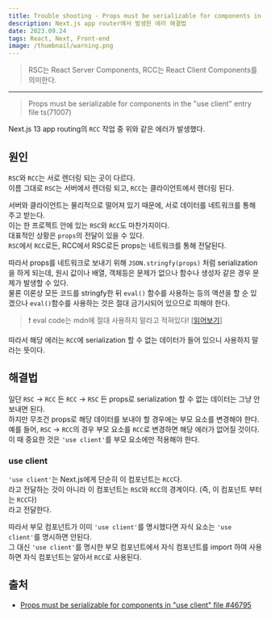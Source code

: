 ```yaml
---
title: Trouble shooting - Props must be serializable for components in the "use client" entry file .ts(71007)
description: Next.js app router에서 발생한 에러 해결법
date: 2023.09.24
tags: React, Next, Front-end
image: /thumbnail/warning.png
---
```


> RSC는 React Server Components, RCC는 React Client Components를 의미한다.

---

> Props must be serializable for components in the "use client" entry file ts(71007)

Next.js 13 app routing의 `RCC` 작업 중 위와 같은 에러가 발생했다.

## 원인

`RSC`와 `RCC`는 서로 렌더링 되는 곳이 다르다.  
이름 그대로 `RSC`는 서버에서 렌더링 되고, `RCC`는 클라이언트에서 렌더링 된다.

서버와 클라이언트는 물리적으로 떨어져 있기 때문에, 서로 데이터를 네트워크를 통해 주고 받는다.  
이는 한 프로젝트 안에 있는 `RSC`와 `RCC`도 마찬가지이다.  
대표적인 상황은 `props`의 전달이 있을 수 있다.  
`RSC`에서 `RCC`로든, RCC에서 RSC로든 props는 네트워크를 통해 전달된다.

따라서 props를 네트워크로 보내기 위해 `JSON.stringfy(props)` 처럼 serialization을 하게 되는데, 원시 값이나 배열, 객체등은 문제가 없으나 함수나 생성자 같은 경우 문제가 발생할 수 있다.  
물론 이론상 모든 코드를 stringfy한 뒤 `eval()` 함수를 사용하는 등의 액션을 할 순 있겠으나 `eval()`함수를 사용하는 것은 절대 금기시되어 있으므로 피해야 한다.

> ❗ eval code는 mdn에 절대 사용하지 말라고 적혀있다! [[읽어보기](https://developer.mozilla.org/en-US/docs/Web/JavaScript/Reference/Global_Objects/eval)]

따라서 해당 에러는 `RCC`에 serialization 할 수 없는 데이터가 들어 있으니 사용하지 말라는 뜻이다.

## 해결법

일단 `RSC` -> `RCC` 든 `RCC` -> `RSC` 든 props로 serialization 할 수 없는 데이터는 그냥 안보내면 된다.  
하지만 무조건 props로 해당 데이터를 보내야 할 경우에는 부모 요소를 변경해야 한다.  
예를 들어, `RSC` -> `RCC`의 경우 부모 요소를 `RCC`로 변경하면 해당 에러가 없어질 것이다.  
이 때 중요한 것은 `'use client'`를 부모 요소에만 적용해야 한다.

### use client

`'use client'`는 Next.js에게 단순히 이 컴포넌트는 `RCC`다.  
라고 전달하는 것이 아니라 이 컴포넌트는 `RSC`와 `RCC`의 경계이다. (즉, 이 컴포넌트 부터는 `RCC`다)  
라고 전달한다.

따라서 부모 컴포넌트가 이미 `'use client'`를 명시했다면 자식 요소는 `'use client'`를 명시하면 안된다.  
그 대신 `'use client'`를 명시한 부모 컴포넌트에서 자식 컴포넌트를 import 하여 사용하면 자식 컴포넌트는 알아서 `RCC`로 사용된다.

## 출처

- [Props must be serializable for components in "use client" file #46795](https://github.com/vercel/next.js/discussions/46795)
